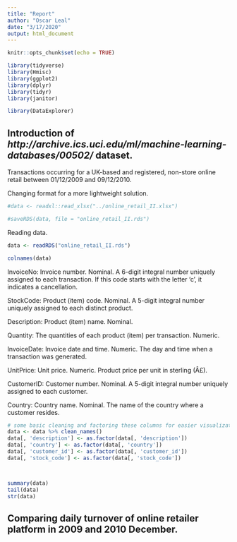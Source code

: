 ```yaml
---
title: "Report"
author: "Oscar Leal"
date: "3/17/2020"
output: html_document
---
```


```r
knitr::opts_chunk$set(echo = TRUE)
```

```r
library(tidyverse)
library(Hmisc)
library(ggplot2)
library(dplyr)
library(tidyr)
library(janitor)

library(DataExplorer)
```


## Introduction of *http://archive.ics.uci.edu/ml/machine-learning-databases/00502/* dataset.

Transactions occurring for a UK-based and registered, non-store online retail between 01/12/2009 and 09/12/2010.

Changing format for a more lightweight solution.

```r
#data <- readxl::read_xlsx("../online_retail_II.xlsx")

#saveRDS(data, file = "online_retail_II.rds")

```

Reading data.

```r
data <- readRDS("online_retail_II.rds")
```

```r
colnames(data)
```

InvoiceNo: Invoice number. Nominal. A 6-digit integral number uniquely assigned to each transaction. If this code starts with the letter 'c', it indicates a cancellation.

StockCode: Product (item) code. Nominal. A 5-digit integral number uniquely assigned to each distinct product.

Description: Product (item) name. Nominal.

Quantity: The quantities of each product (item) per transaction. Numeric.

InvoiceDate: Invoice date and time. Numeric. The day and time when a transaction was generated.

UnitPrice: Unit price. Numeric. Product price per unit in sterling (Â£).

CustomerID: Customer number. Nominal. A 5-digit integral number uniquely assigned to each customer.

Country: Country name. Nominal. The name of the country where a customer resides.

```r
# some basic cleaning and factoring these columns for easier visualization of ratios
data <- data %>% clean_names()
data[, 'description'] <- as.factor(data[, 'description'])
data[, 'country'] <- as.factor(data[, 'country'])
data[, 'customer_id'] <- as.factor(data[, 'customer_id'])
data[, 'stock_code'] <- as.factor(data[, 'stock_code'])



summary(data)
tail(data)
str(data)

```

## Comparing daily turnover of online retailer platform in 2009 and 2010 December.


